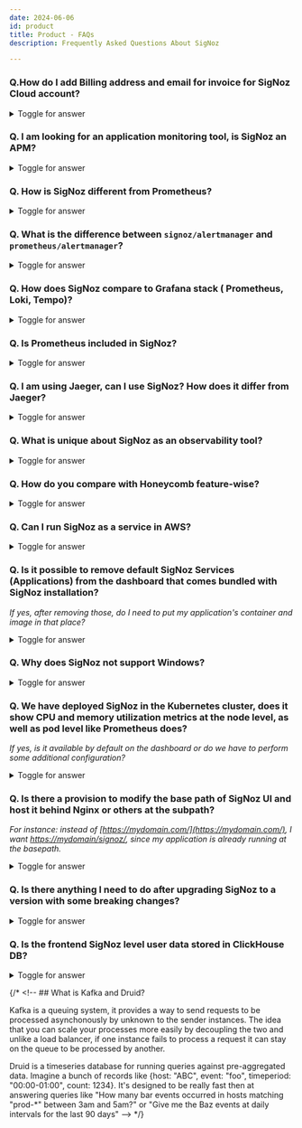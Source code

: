 ```yaml
---
date: 2024-06-06
id: product
title: Product - FAQs
description: Frequently Asked Questions About SigNoz

---
```


### Q.How do I add Billing address and email for invoice for SigNoz Cloud account?

<details>

<summary> Toggle for answer </summary>

This can be achieved in 2 simple step:

**Step 1:** Upgarde plan

Head Over to the Billing Tab in your SigNoz Cloud left hand navigation, there you will see a button to `Upgrade Plan`.
Click on the Upgrade Plan button.

<figure data-zoomable align='center'>
    <img src="/img/docs/faq/product-faq/Product-faq-billing-3.webp" width="80%" alt="Upgrade Billing  Plan"/>
    <figcaption><i>Upgrade Billing Plan</i></figcaption>
</figure>

**Step 2:** Add Email and Billing address

Once you click the Upgrade Plan button, it will open a Page where you can add your details like email and Billing Address. 

<figure data-zoomable align='center'>
    <img src="/img/docs/faq/product-faq/Product-faq-billing-2.webp" width="80%" alt="Add email and billing address details"/>
    <figcaption><i> Add Details</i></figcaption>
</figure>

**Optional Step:** Update Billing Information

Once you have added your Credit Card successfully, you can go to the `Billing` tab in SigNoz Cloud and you'll see a button to `Manage Plan` which you can use to 
add or update your info by clicking on `Update information`.

<figure data-zoomable align='center'>
    <img src="/img/docs/faq/product-faq/Product-faq-billing-1.webp" width="80%" alt="Update Billing Information"/>
    <figcaption><i>Update Billing Information</i></figcaption>
</figure>

</details>

### Q. I am looking for an application monitoring tool, is SigNoz an APM?

<details>

<summary> Toggle for answer </summary>

SigNoz is a full-stack open source APM tool. It provides logs, metrics, and traces under a single dashboard. You can correlate these signals to debug performance issues quickly. SigNoz uses OpenTelemetry for instrumentation. OpenTelemetry is quietly becoming the world standard for instrumenting cloud-native applications.

SigNoz is an [open source alternative](https://signoz.io/blog/open-source-datadog-alternative/) to traditional SaaS APMs like DataDog.

</details>

### Q. How is SigNoz different from Prometheus?

<details>

<summary> Toggle for answer </summary>

Prometheus is good if you want to do just metrics. But metrics are just one aspect of monitoring. Ideally, you would also use other telemetry signals like logs and traces to set up a robust monitoring framework for your application. SigNoz provides logs and traces too, everything under a single pane of glass.

Moreover, it’s not trivial to get application metrics with Prometheus. SigNoz provides out-of-box charts for application metrics like p99 latency of requests. You can also correlate your application metrics with traces seamlessly.

Our goal is to provide an integrated UI between all telemetry signals - metrics, traces, and logs - similar to what SaaS vendors like Datadog provide.

</details>

### Q. What is the difference between `signoz/alertmanager` and `prometheus/alertmanager`?

<details>

<summary> Toggle for answer </summary>

`prometheus/alertmanager` mostly works via config and needs to restart for every change. The SigNoz team forked and created APIs to create, test and manage channels dynamically along with other functionalities like muting, inhibiting, etc

</details>

### Q. How does SigNoz compare to Grafana stack ( Prometheus, Loki, Tempo)?

<details>

<summary> Toggle for answer </summary>

The advantages of SigNoz are powered by the choice of columnar database underlying it. Running aggregates on traces and logs would be much more efficient when doing in a columnar db. So, if you use Tempo you won't be able to get sum/rate/count/percentile on spans filtered by tags/labels. Similarly, for Loki if you look into their open issues on performance, you will find issues in running fast aggregations on millions of log lines.
Moreover, running 3 stacks for metrics, traces and logs would prove to be more cumbersome for millions of events.

Using a single underlying datastore helps us in switching context from metrics to traces. Say, you see a spike in latency or error % of external calls or db calls from a service, SigNoz can take you to relevant traces on the click of a button which may not be as simple in Grafana (as far as we know).


#### To Summarise

- Underlying distributed columnar db to power analytical queries, Uber mentioned 80% of the queries over logs data were analytical and hence they shifted to clickhouse from elk. Here's the <a href="https://www.uber.com/en-IN/blog/logging/" rel="noopener noreferrer nofollow" target="_blank">blog link</a>.
- Ability to handle high cardinality traces as these types of databases support wide columns
- Single app vs combining different products for metrics, traces and logs
- UI streamlined for APM use cases

</details>


### Q. Is Prometheus included in SigNoz?

<details>

<summary> Toggle for answer </summary>

We support PromQL and Prometheus remote read for users to shift seamlessly from Prometheus to SigNoz as their metrics monitoring tool. We also support PromQL for configuring alerts.

SigNoz supports all the exporters that are listed on the <a href="https://prometheus.io/docs/instrumenting/exporters/" rel="noopener noreferrer nofollow" target="_blank">Exporters and Integrations</a> page of the Prometheus documentation. If you have a running Prometheus instance and you expose metrics in Prometheus, then you can scrape them in SigNoz by [configuring Prometheus receivers](https://signoz.io/docs/userguide/send-metrics/#enable-a-prometheus-receiver).

</details>

### Q. I am using Jaeger, can I use SigNoz? How does it differ from Jaeger?

<details>

<summary> Toggle for answer </summary>

Yes, you can. SigNoz provides better distributed tracing capabilities than Jaeger. The traces tab of SigNoz provides advanced filtering based on different attributes. Moreover, you can also run aggregates on filtered traces. For example, you can get the p99 latency of spans with a tag of premium_customers.

<figure data-zoomable align='center'>
    <img src="/img/blog/common/trace_filter_apply_aggregates.webp" alt="Use advanced filters and aggregates to analyze span data"/>
    <figcaption><i>Analyze your spans with advanced filters and aggregates</i></figcaption>
</figure>


Trace data is also visualized with Flamegraphs and Gantt charts.

<figure data-zoomable align='center'>
    <img src="/img/blog/common/signoz_flamegraphs.webp" alt="Traces visualized with Flamegraphs and Gantt Charts"/>
    <figcaption><i>Traces represented as Flamegraphs and Gantt charts in SigNoz</i></figcaption>
</figure>


With SigNoz, you get metrics, traces and logs in a single application unlike Jaeger which primarily focuses on distributed tracing.

</details>

### Q. What is unique about SigNoz as an observability tool?

<details>

<summary> Toggle for answer </summary>

SigNoz is full-stack open source APM and observability tool. Some key aspects that make SigNoz unique are as follows:

- SigNoz is open source and based on open standards. SigNoz is built to support OpenTelemetry natively.

- SigNoz provides metrics, traces, and logs under a single pane of glass. Rather than running different projects like Prometheus for metrics and Jaeger for traces and stitching them together, you can use SigNoz as your one-stop observability solution.

- SigNoz uses columnar datastores, which makes aggregating queries very fast. It also helps in slicing and dicing the data using `Group BY` and aggregates. You can identify the root cause of performance issues quickly.

</details>

### Q. How do you compare with Honeycomb feature-wise?

<details>

<summary> Toggle for answer </summary>

The last we checked Honeycomb (August 2022), they were primarily focused on traces and support for metrics in their pro plan.

We do have support for metrics, traces and also logs. So you can get all the 3 signals in a single app. You get out of the box dashboards for services with metrics like latency, etc. We have good support for trace aggregates and filters based on trace attributes, with a trace detail page with attributes. You can check more details in [our docs](https://signoz.io/docs/userguide/traces/)

Though Honeycomb does have some features like Bubble up and correlation which we don't have currently, but we have some advanced correlation based features in our roadmap.

So, it depends on the use cases you are trying to solve - whether SigNoz will fit your needs today or not.

</details>

### Q. Can I run SigNoz as a service in AWS?

<details>

<summary> Toggle for answer </summary>

Yes, you can run SigNoz in an AWS instance using Docker Compose or Docker Swarm. You can also use our helm chart to deploy SigNoz in EKS.

Refer here: [https://signoz.io/docs/install/](https://signoz.io/docs/install/)

</details>

### Q. Is it possible to remove default SigNoz Services (Applications) from the dashboard that comes bundled with SigNoz installation?

*If yes, after removing those, do I need to put my application's container and image in that place?*

<details>

<summary> Toggle for answer </summary>

Yes, it is possible to remove the sample app. Refer [here](https://signoz.io/docs/operate/docker-standalone/#remove-the-sample-application). No, you do not need to put your application’s container and image in that place.

</details>

### Q. Why does SigNoz not support Windows?

<details>

<summary> Toggle for answer </summary>

We currently do not support Windows because we are a small team. At first, we are focussing on MAC and Linux users.

Try SigNoz on your macOS or Linux system, and use the [install script](https://signoz.io/docs/install/#install-signoz-using-the-install-script) for easy setup.

Supported Linux Disto - Ubuntu | Debian | OpenSuse | CentOS | SUSE Linux Enterprise Server (SLES)

If you're using a different Linux distribution, see the [Install SigNoz Using Docker Compose](https://signoz.io/docs/install/#install-signoz-using-docker-compose) section.

</details>

### Q. We have deployed SigNoz in the Kubernetes cluster, does it show CPU and memory utilization metrics at the node level, as well as pod level like Prometheus does? 

*If yes, is it available by default on the dashboard or do we have to perform some additional configuration?*

<details>

<summary> Toggle for answer </summary>

Yes, SigNoz can monitor resource utilization metrics at the node and pod level from your Kubernetes cluster. You can enable it by following the set of instructions [here](https://signoz.io/docs/tutorial/kubernetes-infra-metrics/#steps-to-export-k8s-metrics-to-signoz).

</details>

### Q. Is there a provision to modify the base path of SigNoz UI and host it behind Nginx or others at the subpath?

*For instance: instead of [https://mydomain.com/](https://mydomain.com/), I want [https://mydomain/signoz/](https://mydomain/signoz/), since my application is already running at the basepath.*

<details>

<summary> Toggle for answer </summary>

We currently working on supporting custom baseURL to support that.

You can track it here: [https://github.com/SigNoz/signoz/pull/1115](https://github.com/SigNoz/signoz/pull/1115)<a href="https://www.uber.com/en-IN/blog/logging/" rel="noopener noreferrer nofollow" target="_blank">blog link</a>

</details>

### Q. Is there anything I need to do after upgrading SigNoz to a version with some breaking changes?

<details>

<summary> Toggle for answer </summary>

You need to follow our [migration guides](https://signoz.io/docs/operate/migration/) to upgrade SigNoz correctly.

</details>

### Q. Is the frontend SigNoz level user data stored in ClickHouse DB?

<details>

<summary> Toggle for answer </summary>

No, it’s stored in SQLite. But we are planning to move to PostgreSQL. You can track the GitHub issue <a href="https://github.com/SigNoz/signoz/issues/941" rel="noopener noreferrer nofollow" target="_blank">here</a>.

</details>

{/* <!-- ## What is Kafka and Druid?

Kafka is a queuing system, it provides a way to send requests to be processed asynchonously by unknown to the sender instances. The idea that you can scale your processes more easily by decoupling the two and unlike a load balancer, if one instance fails to process a request it can stay on the queue to be processed by another.

Druid is a timeseries database for running queries against pre-aggregated data. Imagine a bunch of records like {host: "ABC", event: "foo", timeperiod: "00:00-01:00", count: 1234}. It's designed to be really fast then at answering queries like "How many bar events occurred in hosts matching "prod-\*" between 3am and 5am?" or "Give me the Baz events at daily intervals for the last 90 days" --> */}
